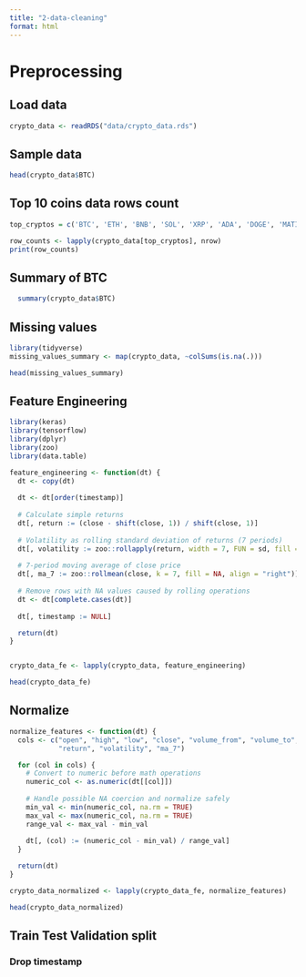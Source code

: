 ```yaml
---
title: "2-data-cleaning"
format: html
---
```


# Preprocessing

## Load data
```r
crypto_data <- readRDS("data/crypto_data.rds")
```


## Sample data
```r
head(crypto_data$BTC)
```


## Top 10 coins data rows count
```r
top_cryptos = c('BTC', 'ETH', 'BNB', 'SOL', 'XRP', 'ADA', 'DOGE', 'MATIC', 'DOT', 'FTM')

row_counts <- lapply(crypto_data[top_cryptos], nrow)
print(row_counts)
```


## Summary of BTC
```r
  summary(crypto_data$BTC)
```


## Missing values
```r
library(tidyverse)
missing_values_summary <- map(crypto_data, ~colSums(is.na(.)))

head(missing_values_summary)
```


## Feature Engineering
```r
library(keras)
library(tensorflow)
library(dplyr)
library(zoo)
library(data.table)
```

```r
feature_engineering <- function(dt) {
  dt <- copy(dt)
  
  dt <- dt[order(timestamp)]
  
  # Calculate simple returns
  dt[, return := (close - shift(close, 1)) / shift(close, 1)]
  
  # Volatility as rolling standard deviation of returns (7 periods)
  dt[, volatility := zoo::rollapply(return, width = 7, FUN = sd, fill = NA, align = "right")]
  
  # 7-period moving average of close price
  dt[, ma_7 := zoo::rollmean(close, k = 7, fill = NA, align = "right")]
  
  # Remove rows with NA values caused by rolling operations
  dt <- dt[complete.cases(dt)]
  
  dt[, timestamp := NULL]

  return(dt)
}


crypto_data_fe <- lapply(crypto_data, feature_engineering)

head(crypto_data_fe)
```


## Normalize
```r
normalize_features <- function(dt) {
  cols <- c("open", "high", "low", "close", "volume_from", "volume_to",
            "return", "volatility", "ma_7")

  for (col in cols) {
    # Convert to numeric before math operations
    numeric_col <- as.numeric(dt[[col]])
    
    # Handle possible NA coercion and normalize safely
    min_val <- min(numeric_col, na.rm = TRUE)
    max_val <- max(numeric_col, na.rm = TRUE)
    range_val <- max_val - min_val
    
    dt[, (col) := (numeric_col - min_val) / range_val]
  }

  return(dt)
}

crypto_data_normalized <- lapply(crypto_data_fe, normalize_features)

head(crypto_data_normalized)
```


## Train Test Validation split
### Drop timestamp